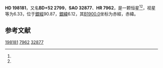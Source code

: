 {{Starbox begin
| name = HD 198181
}}
{{Starbox observe
| epoch = [[J2000.0|J2000.0]]
| constell = {{星座名待查}}<ref name=SIMBAD>{{cite web
 | url=http://simbad.u-strasbg.fr/simbad/sim-id?Ident=HR+7962
 | title=Pulsating variable Star
 | publisher=Centre de Données astronomiques de Strasbourg
 | work=SIMBAD
 | accessdate=2012-07-13
 | archive-date=2019-07-28
 | archive-url=https://web.archive.org/web/20190728091211/http://simbad.u-strasbg.fr/simbad/sim-id%3FIdent%3DHR%2B7962
 }}</ref><ref name=DATA>{{cite web
 | url=http://vizier.u-strasbg.fr/viz-bin/VizieR-5?-out.add=.&-source=5050&-corr=PK=HR&-out.max=9999&HR=7962
 | title=VizieR Detailed Page
 | accessdate=2012-07-13
 | archive-date=2016-03-05
 | archive-url=https://web.archive.org/web/20160305033519/http://vizier.u-strasbg.fr/viz-bin/VizieR-5?-out.add=.&-source=5050&-corr=PK=HR&-out.max=9999&HR=7962
 | dead-url=no
 }}</ref>
| 星官 = 
| ra = {{RA|20|46|21.2}}<ref name=SIMBAD /><ref name=DATA />
| dec = {{DEC|+52|59|43}}<ref name=SIMBAD /><ref name=DATA />
| appmag_v = 6.33<ref name=SIMBAD /><ref name=DATA />
}}
{{Starbox character
| class = K0<ref name=SIMBAD /><ref name=DATA />
| b-v = 1.12<ref name=SIMBAD /><ref name=DATA />
| u-b = <ref name=SIMBAD /><ref name=DATA />
| r-i = <ref name=SIMBAD /><ref name=DATA />
| variable = 
}}
{{Starbox astrometry
| radial_v = 
| prop_mo_ra = -29
| parallax = 0.008
| p_error = 
}}
{{Starbox catalog
| names =BD+52 2799，[[SAO星表|SAO]] 32877，[[HD星表|HD]] 198181，[[HR星表|HR]] 7962}}
{{Starbox reference |Simbad=HR+7962}}
{{Starbox end}}

'''HD 198181'''，又名'''BD+52 2799'''，'''SAO 32877'''、'''HR 7962'''，是一颗恒星<ref name=SIMBAD /><ref name=DATA />，视星等为6.33，位于[[銀道座標系|銀經]]90.87，[[銀道座標系|銀緯]]6.12，其[[B1900.0|B1900.0]]坐标为赤經{{RA|20|43|27.2}}，赤緯{{DEC|+52|6.12|52}}。

== 参考文献 ==
{{reflist}}

{{star-stub}}

[[Category:HD和HDE天體|198181]]
[[Category:HR天體|7962]]
[[Category:SAO天體|32877]]